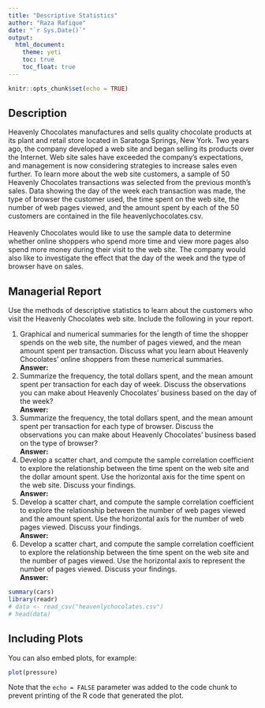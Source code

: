 ```yaml
---
title: "Descriptive Statistics"
author: "Raza Rafique"
date: "`r Sys.Date()`"
output: 
  html_document:
    theme: yeti
    toc: true
    toc_float: true
---
```


```r
knitr::opts_chunk$set(echo = TRUE)
```

## Description

Heavenly Chocolates manufactures and sells quality chocolate products at its plant and retail store located in Saratoga Springs, New York. Two years ago, the company developed a web site and began selling its products over the Internet. Web site sales have exceeded the company’s expectations, and management is now considering strategies to increase sales even further. To learn more about the web site customers, a sample of 50 Heavenly Chocolates 
transactions was selected from the previous month’s sales. Data showing the day of the week each transaction was made, the type of browser the customer used, the time spent on the web site, the number of web pages viewed, and the amount spent by each of the 50 customers are contained in the file heavenlychocolates.csv.
\
\
Heavenly Chocolates would like to use the sample data to determine whether 
online shoppers who spend more time and view more pages also spend more money 
during their visit to the web site. The company would also like to investigate the effect that the day of the week and the type of browser have on sales. 
\

## Managerial Report
Use the methods of descriptive statistics to learn about the customers who 
visit the Heavenly Chocolates web site. Include the following in your report.
\

#. Graphical and numerical summaries for the length of time the shopper spends on the web site, the number of pages viewed, and the mean amount spent per 
transaction. Discuss what you learn about Heavenly Chocolates’ online shoppers from these numerical summaries.
\
**Answer:** 
\
#. Summarize the frequency, the total dollars spent, and the mean amount spent per transaction for each day of week. Discuss the observations you can make 
about Heavenly Chocolates’ business based on the day of the week?
\
**Answer:** 
\
#. 	Summarize the frequency, the total dollars spent, and the mean amount 
spent per transaction for each type of browser. Discuss the observations you 
can make about Heavenly Chocolates’ business based on the type of browser?
\
**Answer:** 
\
#.	Develop a scatter chart, and compute the sample correlation coefficient 
to explore the relationship between the time spent on the web site and the 
dollar amount spent. Use the horizontal axis for the time spent on the web 
site. Discuss your findings.
\
**Answer:** 
\
#.	Develop a scatter chart, and compute the sample correlation coefficient 
to explore the relationship between the number of web pages viewed and the 
amount spent. Use the horizontal axis for the number of web pages viewed. 
Discuss your findings.
\
**Answer:** 
\
#. 	Develop a scatter chart, and compute the sample correlation coefficient 
to explore the relationship between the time spent on the web site and the 
number of pages viewed. Use the horizontal axis to represent the number of 
pages viewed. Discuss your findings.
\
**Answer:** 


```r
summary(cars)
library(readr)
# data <- read_csv("heavenlychocolates.csv")
# head(data)

```

## Including Plots

You can also embed plots, for example:

```r
plot(pressure)
```

Note that the `echo = FALSE` parameter was added to the code chunk to prevent 
printing of the R code that generated the plot.
